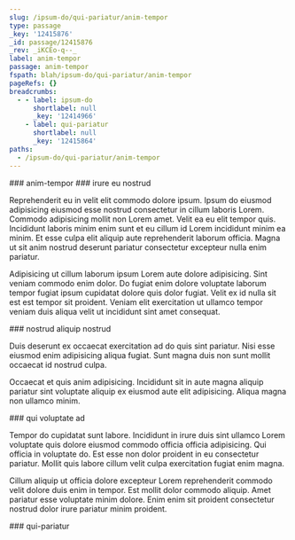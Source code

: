 ```yaml
---
slug: /ipsum-do/qui-pariatur/anim-tempor
type: passage
_key: '12415876'
_id: passage/12415876
_rev: _iKCEo-q--_
label: anim-tempor
passage: anim-tempor
fspath: blah/ipsum-do/qui-pariatur/anim-tempor
pageRefs: {}
breadcrumbs:
  - - label: ipsum-do
      shortlabel: null
      _key: '12414966'
    - label: qui-pariatur
      shortlabel: null
      _key: '12415864'
paths:
  - /ipsum-do/qui-pariatur/anim-tempor
---
```


<NuggetArea>
<Passage slug="/ipsum-do/qui-pariatur/anim-tempor" type="passage" _key="12415876" _id="passage/12415876" _rev="_iKCEo-q--_" label="anim-tempor" passage="anim-tempor" fspath="blah/ipsum-do/qui-pariatur/anim-tempor" paths="/ipsum-do/qui-pariatur/anim-tempor">
<NuggetBody>
### anim-tempor

</NuggetBody>
<Breadcrumbs>
<Crumbs>
<Crumb _key="12414966" label="ipsum-do" /><Crumb _key="12415864" label="qui-pariatur" />
</Crumbs>
</Breadcrumbs>
</Passage>

<NuggetsInbound>
</NuggetsInbound>
<NuggetsOutbound>
<Nugget direction="outbound" type="nugget" _key="d53a969c-d65a-4f3c-b5ea-1e8b930cc52a" _id="nugget/d53a969c-d65a-4f3c-b5ea-1e8b930cc52a" _rev="_iKCEo-u---" fspath="blah/ipsum-do/qui-pariatur/anim-tempor/irure-eu-nostrud.md" label="irure eu nostrud" paths="/ipsum-do/qui-pariatur/anim-tempor/irure-eu-nostrud" slug="/ipsum-do/qui-pariatur/anim-tempor/irure-eu-nostrud">
<NuggetBody>
### irure eu nostrud

Reprehenderit eu in velit elit commodo dolore ipsum. Ipsum do eiusmod adipisicing eiusmod esse nostrud consectetur in cillum laboris Lorem. Commodo adipisicing mollit non Lorem amet. Velit ea eu elit tempor quis. Incididunt laboris minim enim sunt et eu cillum id Lorem incididunt minim ea minim. Et esse culpa elit aliquip aute reprehenderit laborum officia. Magna ut sit anim nostrud deserunt pariatur consectetur excepteur nulla enim pariatur.

Adipisicing ut cillum laborum ipsum Lorem aute dolore adipisicing. Sint veniam commodo enim dolor. Do fugiat enim dolore voluptate laborum tempor fugiat ipsum cupidatat dolore quis dolor fugiat. Velit ex id nulla sit est est tempor sit proident. Veniam elit exercitation ut ullamco tempor veniam duis aliqua velit ut incididunt sint amet consequat.

</NuggetBody>
</Nugget>

<Nugget direction="outbound" type="nugget" _key="b01d0aa5-9aba-4201-877d-ca11a6aa19c7" _id="nugget/b01d0aa5-9aba-4201-877d-ca11a6aa19c7" _rev="_iKCEo-u--_" fspath="blah/ipsum-do/qui-pariatur/anim-tempor/nostrud-aliquip-nostrud.md" label="nostrud aliquip nostrud" paths="/ipsum-do/qui-pariatur/anim-tempor/nostrud-aliquip-nostrud" slug="/ipsum-do/qui-pariatur/anim-tempor/nostrud-aliquip-nostrud">
<NuggetBody>
### nostrud aliquip nostrud

Duis deserunt ex occaecat exercitation ad do quis sint pariatur. Nisi esse eiusmod enim adipisicing aliqua fugiat. Sunt magna duis non sunt mollit occaecat id nostrud culpa.

Occaecat et quis anim adipisicing. Incididunt sit in aute magna aliquip pariatur sint voluptate aliquip ex eiusmod aute elit adipisicing. Aliqua magna non ullamco minim.

</NuggetBody>
</Nugget>

<Nugget direction="outbound" type="nugget" _key="597bb23d-8f2c-4c3b-8d15-56ef8c8e0ec9" _id="nugget/597bb23d-8f2c-4c3b-8d15-56ef8c8e0ec9" _rev="_iKCEo-2--_" fspath="blah/ipsum-do/qui-pariatur/anim-tempor/qui-voluptate-ad.md" label="qui voluptate ad" paths="/ipsum-do/qui-pariatur/anim-tempor/qui-voluptate-ad" slug="/ipsum-do/qui-pariatur/anim-tempor/qui-voluptate-ad">
<NuggetBody>
### qui voluptate ad

Tempor do cupidatat sunt labore. Incididunt in irure duis sint ullamco Lorem voluptate quis dolore eiusmod commodo officia officia adipisicing. Qui officia in voluptate do. Est esse non dolor proident in eu consectetur pariatur. Mollit quis labore cillum velit culpa exercitation fugiat enim magna.

Cillum aliquip ut officia dolore excepteur Lorem reprehenderit commodo velit dolore duis enim in tempor. Est mollit dolor commodo aliquip. Amet pariatur esse voluptate minim dolore. Enim enim sit proident consectetur nostrud dolor irure pariatur minim proident.

</NuggetBody>
</Nugget>

</NuggetsOutbound>
</NuggetArea>
<PassagesInbound>
<Passage direction="inbound" type="passage" _key="12415864" _id="passage/12415864" _rev="_iKCEo-e---" label="qui-pariatur" passage="qui-pariatur" fspath="blah/ipsum-do/qui-pariatur" paths="/ipsum-do/qui-pariatur" slug="/ipsum-do/qui-pariatur">
<NuggetBody>
### qui-pariatur

</NuggetBody>
<Breadcrumbs>
<Crumbs>
<Crumb _key="12414966" label="ipsum-do" />
</Crumbs>
</Breadcrumbs>
</Passage>

</PassagesInbound>
<PassagesOutbound>
</PassagesOutbound>